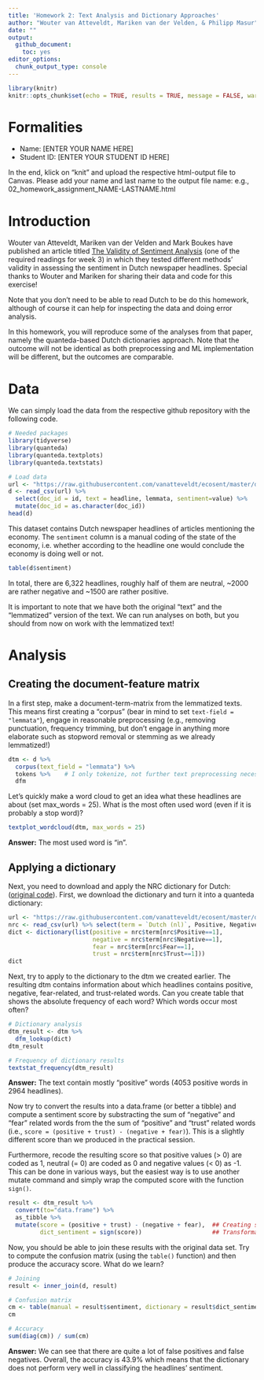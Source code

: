 ```yaml
---
title: 'Homework 2: Text Analysis and Dictionary Approaches'
author: "Wouter van Atteveldt, Mariken van der Velden, & Philipp Masur"
date: ""
output:
  github_document:
    toc: yes
editor_options:
  chunk_output_type: console
---
```


```r
library(knitr)
knitr::opts_chunk$set(echo = TRUE, results = TRUE, message = FALSE, warning = FALSE)
```

# Formalities

- Name:         [ENTER YOUR NAME HERE]
- Student ID:   [ENTER YOUR STUDENT ID HERE]   

In the end, klick on "knit" and upload the respective html-output file to Canvas. Please add your name and last name to the output file name:
e.g., 02_homework_assignment_NAME-LASTNAME.html

# Introduction 

Wouter van Atteveldt, Mariken van der Velden and Mark Boukes have published an article titled [The Validity of Sentiment Analysis](https://raw.githubusercontent.com/vanatteveldt/ecosent/master/report/atteveldt_sentiment.pdf) (one of the required readings for week 3) in which they tested different methods' validity in assessing the sentiment in Dutch newspaper headlines. Special thanks to Wouter and Mariken for sharing their data and code for this exercise!

Note that you don't need to be able to read Dutch to be do this homework,
although of course it can help for inspecting the data and doing error analysis.

In this homework, you will reproduce some of the analyses from that paper,
namely the quanteda-based Dutch dictionaries approach. Note that the outcome will not be identical as both preprocessing and ML implementation will be different,
but the outcomes are comparable. 


# Data 

We can simply load the data from the respective github repository with the following code. 

```r
# Needed packages
library(tidyverse)
library(quanteda)
library(quanteda.textplots)
library(quanteda.textstats)

# Load data
url <- "https://raw.githubusercontent.com/vanatteveldt/ecosent/master/data/intermediate/sentences_ml.csv"
d <- read_csv(url) %>% 
  select(doc_id = id, text = headline, lemmata, sentiment=value) %>%
  mutate(doc_id = as.character(doc_id))
head(d)
```

This dataset contains Dutch newspaper headlines of articles mentioning the economy. 
The `sentiment` column is a manual coding of the state of the economy, 
i.e. whether according to the headline one would conclude the economy is doing well or not. 

```r
table(d$sentiment)
```

In total, there are 6,322 headlines, roughly half of them are neutral, ~2000 are rather negative and ~1500 are rather positive.  

It is important to note that we have both the original "text" and the "lemmatized" version of the text. We can run analyses on both, but you should from now on work with the lemmatized text!

# Analysis

## Creating the document-feature matrix

In a first step, make a document-term-matrix from the lemmatized texts. This means first creating a "corpus" (bear in mind to set `text-field = "lemmata"`), engage in reasonable preprocessing (e.g., removing punctuation, frequency trimming, but don't engage in anything more elaborate such as stopword removal or stemming as we already lemmatized!)

```r
dtm <- d %>% 
  corpus(text_field = "lemmata") %>%
  tokens %>%    # I only tokenize, not further text preprocessing necessary
  dfm
```

Let's quickly make a word cloud to get an idea what these headlines are about (set max_words = 25). What is the most often used word (even if it is probably a stop word)?

```r
textplot_wordcloud(dtm, max_words = 25)
```

**Answer:** The most used word is "in". 


## Applying a dictionary

Next, you need to download and apply the NRC dictionary for Dutch: ([original code](https://github.com/vanatteveldt/ecosent/blob/master/src/data-processing/11_apply_dictionaries_quanteda.R)).
First, we download the dictionary and turn it into a quanteda dictionary:

```r
url <- "https://raw.githubusercontent.com/vanatteveldt/ecosent/master/data/raw/dictionaries/NRC-Emotion-Lexicon-v0.92-In105Languages-Nov2017Translations.csv"
nrc <- read_csv(url) %>% select(term = `Dutch (nl)`, Positive, Negative, Fear, Trust) %>% filter(term != 'NO TRANSLATION')
dict <- dictionary(list(positive = nrc$term[nrc$Positive==1],
                        negative = nrc$term[nrc$Negative==1],
                        fear = nrc$term[nrc$Fear==1],
                        trust = nrc$term[nrc$Trust==1]))
dict
```


Next, try to apply to the dictionary to the dtm we created earlier. The resulting dtm contains information about which headlines contains positive, negative, fear-related, and trust-related words. Can you create table that shows the absolute frequency of each word? Which words occur most often?

```r
# Dictionary analysis
dtm_result <- dtm %>%
  dfm_lookup(dict)
dtm_result

# Frequency of dictionary results
textstat_frequency(dtm_result)
```

**Answer:** The text contain mostly "positive" words (4053 positive words in 2964 headlines).

Now try to convert the results into a data.frame (or better a tibble) and compute a sentiment score by substracting the sum of "negative" and "fear" related words from the the sum of "positive" and "trust" related words (i.e., `score = (positive + trust) - (negative + fear)`). This is a slightly different score than we produced in the practical session. 

Furthermore, recode the resulting score so that positive values (> 0) are coded as 1, neutral (= 0) are coded as 0 and negative values (< 0) as -1. This can be done in various ways, but the easiest way is to use another mutate command and simply wrap the computed score with the function `sign()`. 

```r
result <- dtm_result %>%
  convert(to="data.frame") %>%
  as_tibble %>%
  mutate(score = (positive + trust) - (negative + fear),  ## Creating score
         dict_sentiment = sign(score))                    ## Transformation
```

Now, you should be able to join these results with the original data set. Try to compute the confusion matrix (using the `table()` function) and then produce the accuracy score. What do we learn?

```r
# Joining
result <- inner_join(d, result)

# Confusion matrix
cm <- table(manual = result$sentiment, dictionary = result$dict_sentiment)
cm

# Accuracy
sum(diag(cm)) / sum(cm)

```

**Answer:** We can see that there are quite a lot of false positives and false negatives. Overall, the accuracy is 43.9% which means that the dictionary does not perform very well in classifying the headlines' sentiment. 


